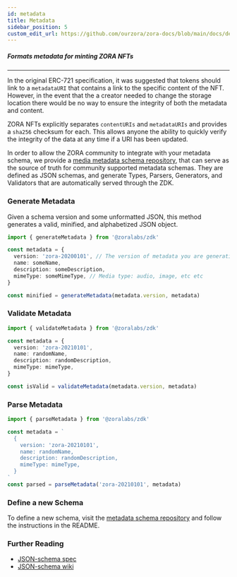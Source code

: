 ```yaml
---
id: metadata
title: Metadata
sidebar_position: 5
custom_edit_url: https://github.com/ourzora/zora-docs/blob/main/docs/developer-tools/zdk/metadata.mdx
---
```


##### Formats metadata for minting ZORA NFTs

---

In the original ERC-721 specification, it was suggested that tokens should link to a `metadataURI` that contains a link to the specific content of the NFT.
However, in the event that the a creator needed to change the storage location there would be no way to ensure the integrity of both the metadata and content.

ZORA NFTs explicitly separates `contentURIs` and `metadataURIs` and provides a `sha256` checksum for each.
This allows anyone the ability to quickly verify the integrity of the data at any time if a URI has been updated.

In order to allow the ZORA community to integrate with your metadata schema, we provide a [media metadata schema repository](https://github.com/ourzora/media-metadata-schemas),
that can serve as the source of truth for community supported metadata schemas. They are defined as JSON schemas,
and generate Types, Parsers, Generators, and Validators that are automatically served through the ZDK.

### Generate Metadata

Given a schema version and some unformatted JSON, this method generates a valid, minified, and alphabetized JSON object.

```typescript
import { generateMetadata } from '@zoralabs/zdk'

const metadata = {
  version: 'zora-20200101', // The version of metadata you are generating
  name: someName,
  description: someDescription,
  mimeType: someMimeType, // Media type: audio, image, etc etc
}

const minified = generateMetadata(metadata.version, metadata)
```

### Validate Metadata

```typescript
import { validateMetadata } from '@zoralabs/zdk'

const metadata = {
  version: 'zora-20210101',
  name: randomName,
  description: randomDescription,
  mimeType: mimeType,
}

const isValid = validateMetadata(metadata.version, metadata)
```

### Parse Metadata

```typescript
import { parseMetadata } from '@zoralabs/zdk'

const metadata = `
  {
    version: 'zora-20210101',
    name: randomName,
    description: randomDescription,
    mimeType: mimeType,
  }
`
const parsed = parseMetadata('zora-20210101', metadata)
```

### Define a new Schema

To define a new schema, visit the [metadata schema repository](https://github.com/ourzora/media-metadata-schemas) and follow the instructions in the README.

### Further Reading

- [JSON-schema spec](https://datatracker.ietf.org/doc/html/draft-zyp-json-schema-04)
- [JSON-schema wiki](https://github.com/json-schema/json-schema/wiki)
